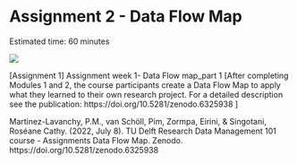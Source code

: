 # Assignment 2 - Data Flow Map {#assignment1}
Estimated time: 60 minutes


![](img/forestgump.gif)

[Assignment 1]
Assignment week 1- Data Flow map_part 1
[After completing Modules 1 and 2, the course participants create a Data Flow Map to apply what they learned to their own research project. For a detailed description see the publication: https://doi.org/10.5281/zenodo.6325938 ]

Martinez-Lavanchy, P.M., van Schöll, Pim, Zormpa, Eirini, & Singotani, Roséane Cathy. (2022, July 8). TU Delft Research Data Management 101 course - Assignments Data Flow Map. Zenodo. https://doi.org/10.5281/zenodo.6325938

